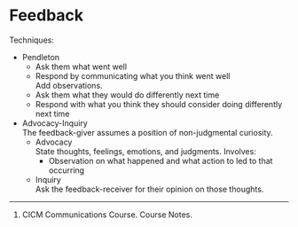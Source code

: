 # Feedback

Techniques:

* Pendleton
	* Ask them what went well
	* Respond by communicating what you think went well\
	Add observations.
	* Ask them what they would do differently next time
	* Respond with what you think they should consider doing differently next time
* Advocacy-Inquiry\
The feedback-giver assumes a position of non-judgmental curiosity.
	* Advocacy\
	State thoughts, feelings, emotions, and judgments. Involves:
		* Observation on what happened and what action to led to that occurring
	* Inquiry\
	Ask the feedback-receiver for their opinion on those thoughts.

---

1. CICM Communications Course. Course Notes.


